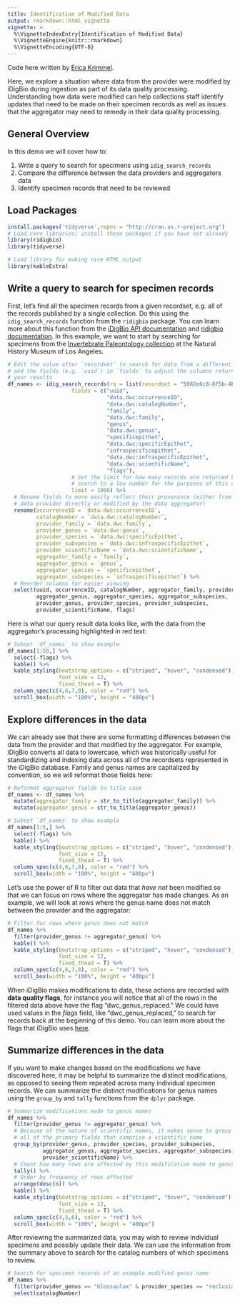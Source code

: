 ```yaml
---
title: Identification of Modified Data
output: rmarkdown::html_vignette
vignette: >
  %\VignetteIndexEntry{Identification of Modified Data}
  %\VignetteEngine{knitr::rmarkdown}
  %\VignetteEncoding{UTF-8}
---
```



Code here written by [Erica Krimmel](https://orcid.org/0000-0003-3192-0080). 

Here, we explore a situation where data from the provider were modified by iDigBio during ingestion as part of its data quality processing. Understanding how data were modified can help collections staff identify updates that need to be made on their specimen records as well as issues that the aggregator may need to remedy in their data quality processing.

## General Overview

In this demo we will cover how to:

1. Write a query to search for specimens using `idig_search_records`
2. Compare the difference between the data providers and aggregators data  
3. Identify specimen records that need to be reviewed 

## Load Packages  

```r
install.packages('tidyverse',repos = "http://cran.us.r-project.org")
# Load core libraries; install these packages if you have not already
library(ridigbio)
library(tidyverse)

# Load library for making nice HTML output
library(kableExtra)
```


## Write a query to search for specimen records

First, let's find all the specimen records from a given recordset, e.g. all of the records published by a single collection. Do this using the `idig_search_records` function from the `ridigbio` package. You can learn more about this function from the [iDigBio API documentation](https://github.com/iDigBio/idigbio-search-api/wiki) and [ridigbio documentation](https://cran.r-project.org/web/packages/ridigbio/ridigbio.pdf). In this example, we want to start by searching for specimens from the [Invertebrate Paleontology collection](https://www.idigbio.org/portal/recordsets/5082e6c8-8f5b-4bf6-a930-e3e6de7bf6fb) at the Natural History Museum of Los Angeles.

```r
# Edit the value after `recordset` to search for data from a different collection
# and the fields (e.g. `uuid`) in `fields` to adjust the columns returned in
# your results
df_names <- idig_search_records(rq = list(recordset = "5082e6c8-8f5b-4bf6-a930-e3e6de7bf6fb"),
                    fields = c("uuid",
                               "data.dwc:occurrenceID",
                               "data.dwc:catalogNumber",
                               "family",
                               "data.dwc:family",
                               "genus",
                               "data.dwc:genus",
                               "specificepithet",
                               "data.dwc:specificEpithet",
                               "infraspecificepithet",
                               "data.dwc:infraspecificEpithet",                             
                               "data.dwc:scientificName",
                               "flags"),
                    # Set the limit for how many records are returned by the
                    # search to a low number for the purposes of this demo
                    limit = 1000) %>% 
  # Rename fields to more easily reflect their provenance (either from the
  # data provider directly or modified by the data aggregator)
  rename(occurrenceID = `data.dwc:occurrenceID`,
         catalogNumber = `data.dwc:catalogNumber`,
         provider_family = `data.dwc:family`,
         provider_genus = `data.dwc:genus`,
         provider_species = `data.dwc:specificEpithet`,
         provider_subspecies = `data.dwc:infraspecificEpithet`,
         provider_scientificName = `data.dwc:scientificName`,
         aggregator_family = `family`,
         aggregator_genus = `genus`,
         aggregator_species = `specificepithet`,
         aggregator_subspecies = `infraspecificepithet`) %>% 
  # Reorder columns for easier viewing
  select(uuid, occurrenceID, catalogNumber, aggregator_family, provider_family,
         aggregator_genus, aggregator_species, aggregator_subspecies, 
         provider_genus, provider_species, provider_subspecies,
         provider_scientificName, flags)
```

Here is what our query result data looks like, with the data from the aggregator's processing highlighted in red text:

```r
# Subset `df_names` to show example
df_names[1:50,] %>% 
  select(-flags) %>% 
  kable() %>% 
  kable_styling(bootstrap_options = c("striped", "hover", "condensed"),
                font_size = 12,
                fixed_thead = T) %>% 
  column_spec(c(4,6,7,8), color = "red") %>% 
  scroll_box(width = "100%", height = "400px")
```

## Explore differences in the data

We can already see that there are some formatting differences between the data from the provider and that modified by the aggregator. For example, iDigBio converts all data to lowercase, which was historically useful for standardizing and indexing data across all of the recordsets represented in the iDigBio database. Family and genus names are capitalized by convention, so we will reformat those fields here:

```r
# Reformat aggregator fields to title case
df_names <- df_names %>% 
  mutate(aggregator_family = str_to_title(aggregator_family)) %>% 
  mutate(aggregator_genus = str_to_title(aggregator_genus))

# Subset `df_names` to show example
df_names[1:5,] %>% 
  select(-flags) %>% 
  kable() %>% 
  kable_styling(bootstrap_options = c("striped", "hover", "condensed"),
                font_size = 12,
                fixed_thead = T) %>% 
  column_spec(c(4,6,7,8), color = "red") %>% 
  scroll_box(width = "100%", height = "400px")
```

Let's use the power of R to filter out data that _have not_ been modified so that we can focus on rows where the aggregator has made changes. As an example, we will look at rows where the genus name does not match between the provider and the aggregator:

```r
# Filter for rows where genus does not match
df_names %>% 
  filter(provider_genus != aggregator_genus) %>% 
  kable() %>% 
  kable_styling(bootstrap_options = c("striped", "hover", "condensed"),
                font_size = 12,
                fixed_thead = T) %>% 
  column_spec(c(4,6,7,8), color = "red") %>% 
  scroll_box(width = "100%", height = "400px")
```

When iDigBio makes modifications to data, these actions are recorded with **data quality flags**, for instance you will notice that all of the rows in the filtered data above have the flag "dwc_genus_replaced." We could have used values in the _flags_ field, like "dwc_genus_replaced," to search for records back at the beginning of this demo. You can learn more about the flags that iDigBio uses [here](https://github.com/iDigBio/idigbio-search-api/wiki/Data-Quality-Flags).

## Summarize differences in the data

If you want to make changes based on the modifications we have discovered here, it may be helpful to summarize the distinct modifications, as opposed to seeing them repeated across many individual specimen records. We can summarize the distinct modifications for genus names using the `group_by` and `tally` functions from the `dplyr` package.

```r
# Summarize modifications made to genus names
df_names %>% 
  filter(provider_genus != aggregator_genus) %>% 
  # Because of the nature of scientific names, it makes sense to group data by
  # all of the primary fields that comprise a scientific name
  group_by(provider_genus, provider_species, provider_subspecies,
           aggregator_genus, aggregator_species, aggregator_subspecies,
           provider_scientificName) %>% 
  # Count how many rows are affected by this modification made to genus name
  tally() %>% 
  # Order by frequency of rows affected
  arrange(desc(n)) %>% 
  kable() %>% 
  kable_styling(bootstrap_options = c("striped", "hover", "condensed"),
                font_size = 12,
                fixed_thead = T) %>% 
  column_spec(c(4,5,6), color = "red") %>% 
  scroll_box(width = "100%", height = "400px")
```

After reviewing the summarized data, you may wish to review individual specimens and possibly update their data. We can use the information from the summary above to search for the catalog numbers of which specimens to review.

```r
# Search for specimen records of an example modified genus name
df_names %>% 
  filter(provider_genus == "Glossaulax" & provider_species == "reclusiana") %>%
  select(catalogNumber)
```